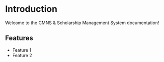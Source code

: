 # Introduction

Welcome to the CMNS & Scholarship Management System documentation!

## Features

- Feature 1
- Feature 2
